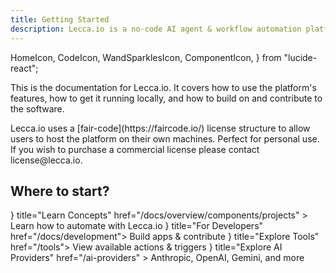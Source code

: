 ```yaml
---
title: Getting Started
description: Lecca.io is a no-code AI agent & workflow automation platform.
---
```


  HomeIcon,
  CodeIcon,
  WandSparklesIcon,
  ComponentIcon,
} from "lucide-react";

This is the documentation for Lecca.io. It covers how to use the platform's features, how to get it running locally, and how to build on and contribute to the software.

<Callout>
  Lecca.io uses a [fair-code](https://faircode.io/) license structure to allow
  users to host the platform on their own machines. Perfect for personal use. If
  you wish to purchase a commercial license please contact license@lecca.io.
</Callout>

## Where to start?

<Cards>
  <Card
    icon={<HomeIcon />}
    title="Learn Concepts"
    href="/docs/overview/components/projects"
  >
    Learn how to automate with Lecca.io
  </Card>
  <Card icon={<CodeIcon />} title="For Developers" href="/docs/development">
    Build apps & contribute
  </Card>
  <Card icon={<ComponentIcon />} title="Explore Tools" href="/tools">
    View available actions & triggers
  </Card>
  <Card
    icon={<WandSparklesIcon />}
    title="Explore AI Providers"
    href="/ai-providers"
  >
    Anthropic, OpenAI, Gemini, and more
  </Card>
</Cards>
